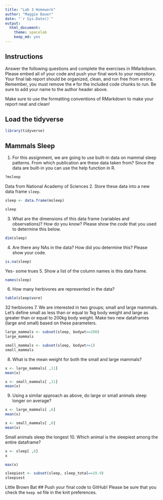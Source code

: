```yaml
---
title: "Lab 3 Homework"
author: "Maggie Bauer"
date: "`r Sys.Date()`"
output:
  html_document: 
    theme: spacelab
    keep_md: yes
---
```


## Instructions
Answer the following questions and complete the exercises in RMarkdown. Please embed all of your code and push your final work to your repository. Your final lab report should be organized, clean, and run free from errors. Remember, you must remove the `#` for the included code chunks to run. Be sure to add your name to the author header above.  

Make sure to use the formatting conventions of RMarkdown to make your report neat and clean!  

## Load the tidyverse
```r
library(tidyverse)
```

## Mammals Sleep
1. For this assignment, we are going to use built-in data on mammal sleep patterns. From which publication are these data taken from? Since the data are built-in you can use the help function in R.
```r
?msleep
```
Data from National Academy of Sciences
2. Store these data into a new data frame `sleep`.
```r
sleep <- data.frame(msleep)
```
```r
sleep
```

3. What are the dimensions of this data frame (variables and observations)? How do you know? Please show the *code* that you used to determine this below.  
```r
dim(sleep)
```

4. Are there any NAs in the data? How did you determine this? Please show your code.  
```r
is.na(sleep)
```
Yes- some trues
5. Show a list of the column names is this data frame.
```r
names(sleep)
```

6. How many herbivores are represented in the data?  
```r
table(sleep$vore)
```
32 herbivores 
7. We are interested in two groups; small and large mammals. Let's define small as less than or equal to 1kg body weight and large as greater than or equal to 200kg body weight. Make two new dataframes (large and small) based on these parameters.
```r
large_mammals <- subset(sleep, bodywt>=200)
large_mammals
```
```r
small_mammals <- subset(sleep, bodywt<=1)
small_mammals
```

8. What is the mean weight for both the small and large mammals?
```r
x <- large_mammals[ ,11]
mean(x)
```

```r
x <- small_mammals[ ,11]
mean(x)
```

9. Using a similar approach as above, do large or small animals sleep longer on average?  
```r
x <- large_mammals[ ,6]
mean(x)
```

```r
x <- small_mammals[ ,6]
mean(x)
```
Small animals sleep the longest
10. Which animal is the sleepiest among the entire dataframe?
```r
x <- sleep[ ,6]
x
```

```r
max(x)
```
```r
sleepiest <- subset(sleep, sleep_total==19.9)
sleepiest
```
Little Brown Bat
## Push your final code to GitHub!
Please be sure that you check the `keep md` file in the knit preferences.   